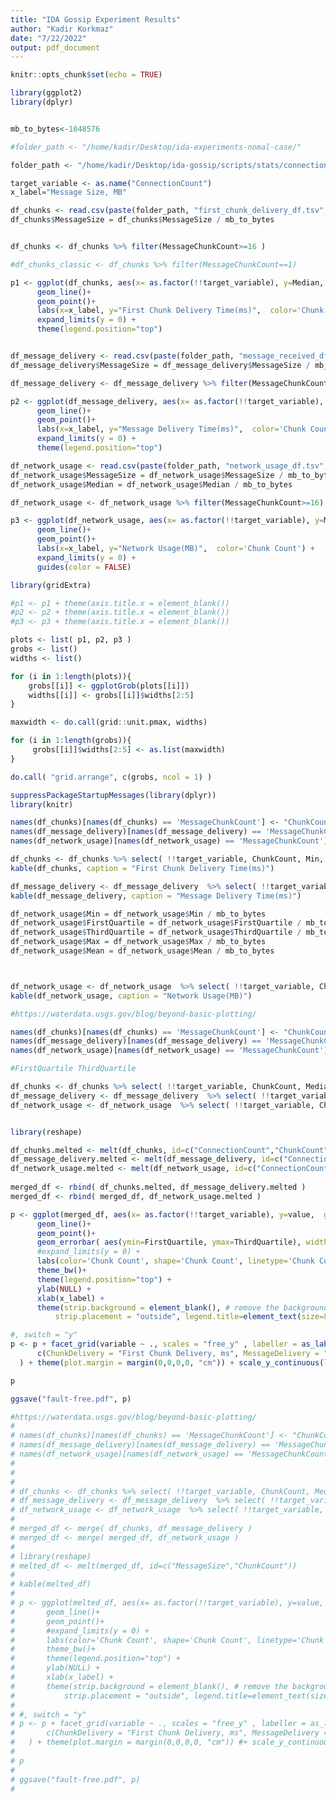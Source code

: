 ```yaml
---
title: "IDA Gossip Experiment Results"
author: "Kadir Korkmaz"
date: "7/22/2022"
output: pdf_document
---
```


```r
knitr::opts_chunk$set(echo = TRUE)
```

\newpage

```r
library(ggplot2)
library(dplyr)


mb_to_bytes<-1048576

#folder_path <- "/home/kadir/Desktop/ida-experiments-nomal-case/"

folder_path <- "/home/kadir/Desktop/ida-gossip/scripts/stats/connection_count/"

target_variable <- as.name("ConnectionCount")
x_label="Message Size, MB"

df_chunks <- read.csv(paste(folder_path, "first_chunk_delivery_df.tsv", sep = ""), sep = "\t", header = TRUE)
df_chunks$MessageSize = df_chunks$MessageSize / mb_to_bytes


df_chunks <- df_chunks %>% filter(MessageChunkCount>=16 )

#df_chunks_classic <- df_chunks %>% filter(MessageChunkCount==1)

p1 <- ggplot(df_chunks, aes(x= as.factor(!!target_variable), y=Median, group=MessageChunkCount, color=as.factor(MessageChunkCount))) +
      geom_line()+
      geom_point()+
      labs(x=x_label, y="First Chunk Delivery Time(ms)",  color='Chunk Count') +
      expand_limits(y = 0) + 
      theme(legend.position="top")



```


```r

df_message_delivery <- read.csv(paste(folder_path, "message_received_df.tsv", sep = ""), sep = "\t", header = TRUE)
df_message_delivery$MessageSize = df_message_delivery$MessageSize / mb_to_bytes

df_message_delivery <- df_message_delivery %>% filter(MessageChunkCount>=16)

p2 <- ggplot(df_message_delivery, aes(x= as.factor(!!target_variable), y=Median, group=MessageChunkCount, color=as.factor(MessageChunkCount) )) +
      geom_line()+
      geom_point()+
      labs(x=x_label, y="Message Delivery Time(ms)",  color='Chunk Count') +
      expand_limits(y = 0) +
      theme(legend.position="top")


```

```r

df_network_usage <- read.csv(paste(folder_path, "network_usage_df.tsv", sep = ""), sep = "\t", header = TRUE)
df_network_usage$MessageSize = df_network_usage$MessageSize / mb_to_bytes
df_network_usage$Median = df_network_usage$Median / mb_to_bytes

df_network_usage <- df_network_usage %>% filter(MessageChunkCount>=16)

p3 <- ggplot(df_network_usage, aes(x= as.factor(!!target_variable), y=Median, group=MessageChunkCount, color=as.factor(MessageChunkCount) )) +
      geom_line()+
      geom_point()+
      labs(x=x_label, y="Network Usage(MB)",  color='Chunk Count') +
      expand_limits(y = 0) +
      guides(color = FALSE)


```



```r

library(gridExtra)

#p1 <- p1 + theme(axis.title.x = element_blank())
#p2 <- p2 + theme(axis.title.x = element_blank())
#p3 <- p3 + theme(axis.title.x = element_blank())

plots <- list( p1, p2, p3 )
grobs <- list()
widths <- list()

for (i in 1:length(plots)){
    grobs[[i]] <- ggplotGrob(plots[[i]])
    widths[[i]] <- grobs[[i]]$widths[2:5]
}

maxwidth <- do.call(grid::unit.pmax, widths)

for (i in 1:length(grobs)){
     grobs[[i]]$widths[2:5] <- as.list(maxwidth)
}

do.call( "grid.arrange", c(grobs, ncol = 1) )

```


\newpage
```r
suppressPackageStartupMessages(library(dplyr))
library(knitr)

names(df_chunks)[names(df_chunks) == 'MessageChunkCount'] <- "ChunkCount"
names(df_message_delivery)[names(df_message_delivery) == 'MessageChunkCount'] <- "ChunkCount"
names(df_network_usage)[names(df_network_usage) == 'MessageChunkCount'] <- "ChunkCount"

df_chunks <- df_chunks %>% select( !!target_variable, ChunkCount, Min, FirstQuartile, Median, ThirdQuartile, Max, Mean, RowCount) %>% arrange( !!target_variable, ChunkCount )
kable(df_chunks, caption = "First Chunk Delivery Time(ms)")

```

\newpage
```r

df_message_delivery <- df_message_delivery  %>% select( !!target_variable, ChunkCount,  Min, FirstQuartile, Median, ThirdQuartile, Max, Mean, RowCount) %>% arrange( !!target_variable, ChunkCount )
kable(df_message_delivery, caption = "Message Delivery Time(ms)")

```


\newpage

```r

df_network_usage$Min = df_network_usage$Min / mb_to_bytes
df_network_usage$FirstQuartile = df_network_usage$FirstQuartile / mb_to_bytes
df_network_usage$ThirdQuartile = df_network_usage$ThirdQuartile / mb_to_bytes
df_network_usage$Max = df_network_usage$Max / mb_to_bytes
df_network_usage$Mean = df_network_usage$Mean / mb_to_bytes



df_network_usage <- df_network_usage  %>% select( !!target_variable, ChunkCount, Min, FirstQuartile, Median, ThirdQuartile, Max, Mean, RowCount) %>% arrange( !!target_variable, ChunkCount )
kable(df_network_usage, caption = "Network Usage(MB)")

```



\newpage
```r

#https://waterdata.usgs.gov/blog/beyond-basic-plotting/

names(df_chunks)[names(df_chunks) == 'MessageChunkCount'] <- "ChunkCount"
names(df_message_delivery)[names(df_message_delivery) == 'MessageChunkCount'] <- "ChunkCount"
names(df_network_usage)[names(df_network_usage) == 'MessageChunkCount'] <- "ChunkCount"

#FirstQuartile ThirdQuartile

df_chunks <- df_chunks %>% select( !!target_variable, ChunkCount, Median,FirstQuartile,ThirdQuartile) %>% rename( ChunkDelivery = Median)
df_message_delivery <- df_message_delivery  %>% select( !!target_variable, ChunkCount, Median,FirstQuartile,ThirdQuartile) %>% rename( MessageDelivery = Median)
df_network_usage <- df_network_usage  %>% select( !!target_variable, ChunkCount, Median,FirstQuartile,ThirdQuartile) %>% rename( NetworkUsage = Median)


library(reshape)

df_chunks.melted <- melt(df_chunks, id=c("ConnectionCount","ChunkCount", "FirstQuartile", "ThirdQuartile"))
df_message_delivery.melted <- melt(df_message_delivery, id=c("ConnectionCount","ChunkCount", "FirstQuartile", "ThirdQuartile"))
df_network_usage.melted <- melt(df_network_usage, id=c("ConnectionCount","ChunkCount", "FirstQuartile", "ThirdQuartile"))
 
merged_df <- rbind( df_chunks.melted, df_message_delivery.melted )
merged_df <- rbind( merged_df, df_network_usage.melted )

p <- ggplot(merged_df, aes(x= as.factor(!!target_variable), y=value,  group=ChunkCount, color=as.factor(ChunkCount), linetype=as.factor(ChunkCount), shape=as.factor(ChunkCount) )) +
      geom_line()+
      geom_point()+
      geom_errorbar( aes(ymin=FirstQuartile, ymax=ThirdQuartile), width=0.1, alpha=1, size=0.2)+
      #expand_limits(y = 0) +
      labs(color='Chunk Count', shape='Chunk Count', linetype='Chunk Count') +
      theme_bw()+
      theme(legend.position="top") +
      ylab(NULL) +
      xlab(x_label) +
      theme(strip.background = element_blank(), # remove the background
          strip.placement = "outside", legend.title=element_text(size=8), legend.margin=margin(0,-0,-6,0))

#, switch = "y"
p <- p + facet_grid(variable ~ ., scales = "free_y" , labeller = as_labeller(
      c(ChunkDelivery = "First Chunk Delivery, ms", MessageDelivery = "Message Delivery, ms", NetworkUsage = "Uploaded Data, MB"))
  ) + theme(plot.margin = margin(0,0,0,0, "cm")) + scale_y_continuous(labels = scales::comma) #+ scale_y_continuous(labels = function(x) format(x, scientific = TRUE)) 

p

ggsave("fault-free.pdf", p)


```


\newpage
```r

#https://waterdata.usgs.gov/blog/beyond-basic-plotting/
# 
# names(df_chunks)[names(df_chunks) == 'MessageChunkCount'] <- "ChunkCount"
# names(df_message_delivery)[names(df_message_delivery) == 'MessageChunkCount'] <- "ChunkCount"
# names(df_network_usage)[names(df_network_usage) == 'MessageChunkCount'] <- "ChunkCount"
# 
# 
# 
# df_chunks <- df_chunks %>% select( !!target_variable, ChunkCount, Median) %>% rename( ChunkDelivery = Median)
# df_message_delivery <- df_message_delivery  %>% select( !!target_variable, ChunkCount, Median) %>% rename( MessageDelivery = Median)
# df_network_usage <- df_network_usage  %>% select( !!target_variable, ChunkCount, Median) %>% rename( NetworkUsage = Median)
# 
# merged_df <- merge( df_chunks, df_message_delivery )
# merged_df <- merge( merged_df, df_network_usage )
# 
# library(reshape)
# melted_df <- melt(merged_df, id=c("MessageSize","ChunkCount"))
# 
# kable(melted_df)
# 
# p <- ggplot(melted_df, aes(x= as.factor(!!target_variable), y=value,  group=ChunkCount, color=as.factor(ChunkCount), linetype=as.factor(ChunkCount), shape=as.factor(ChunkCount) )) +
#       geom_line()+
#       geom_point()+
#       #expand_limits(y = 0) +
#       labs(color='Chunk Count', shape='Chunk Count', linetype='Chunk Count') +
#       theme_bw()+
#       theme(legend.position="top") +
#       ylab(NULL) +
#       xlab(x_label) +
#       theme(strip.background = element_blank(), # remove the background
#           strip.placement = "outside", legend.title=element_text(size=8), legend.margin=margin(0,-0,-6,0))
# 
# #, switch = "y"
# p <- p + facet_grid(variable ~ ., scales = "free_y" , labeller = as_labeller(
#       c(ChunkDelivery = "First Chunk Delivery, ms", MessageDelivery = "Message Delivery, ms", NetworkUsage = "Uploaded Data, MB"))
#   ) + theme(plot.margin = margin(0,0,0,0, "cm")) #+ scale_y_continuous(labels = function(x) format(x, scientific = TRUE))
# 
# p
# 
# ggsave("fault-free.pdf", p)
# 

```


